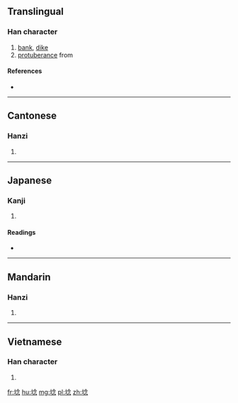 ==Translingual==

===Han character===
{{Han char|rn=32|rad=土|as=08|sn=11|four=|canj=GOIP|ids=⿰土念}}

# [[bank]], [[dike]]
# [[protuberance]] from

====References====
* {{Han ref|kx=0230.150|dkj=05156|dj=0466.250|hdz=10455.070|uh=57DD|ud=22493}}

----

==Cantonese==

===Hanzi===
{{yue-hanzi|jyut=[[nap1]]|y=nap1}}

# {{defn|lang=yue|sort=土08}}

----

==Japanese==

===Kanji===
{{ja-kanji|grade=|rs=土08}}

# {{defn|lang=ja|sort=土08}}

====Readings====
* {{ja-readings|on=[[てん]] (ten), [[でう]] (deu), [[ねう]] (neu), [[ねん]] (nen)|kun=[[した]] (shita), [[ます]] (masu), [[おち]] (ochi)}}

----

==Mandarin==

===Hanzi===
{{cmn-hanzi|pin=[[niàn]] ([[nian4]])|wg=nien<sup>4</sup>}}

# {{defn|lang=cmn|sort=土08}}

----

==Vietnamese==

===Han character===
{{vi-hantu|[[nấm]]|rs=土08}}

# {{defn|lang=vi|sort=土08}}

[[fr:埝]]
[[hu:埝]]
[[mg:埝]]
[[pl:埝]]
[[zh:埝]]